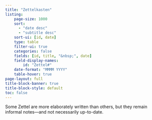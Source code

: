 ```yaml
---
title: "Zettelkasten"
listing:
    page-size: 1000
    sort: 
      - "date desc"
      - "subtitle desc"
    sort-ui: [id, date]
    type: table
    filter-ui: true
    categories: false
    fields: [id, title, "&nbsp;", date]
    field-display-names:
        id: "Zettel#"
    date-format: "MMMM YYYY"
    table-hover: true
page-layout: full
title-block-banner: true
title-block-style: default
toc: false
---
```

Some Zettel are more elaborately written than others, but they remain informal notes—and not necessarily up-to-date.
